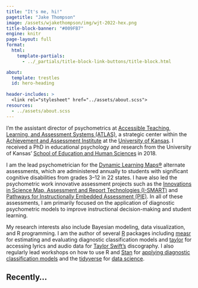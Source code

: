 ```yaml
---
title: "It's me, hi!"
pagetitle: "Jake Thompson"
image: /assets/wjakethompson/img/wjt-2022-hex.png
title-block-banner: "#009FB7"
engine: knitr
page-layout: full
format:
  html:
    template-partials:
      - ../_partials/title-block-link-buttons/title-block.html

about:
  template: trestles
  id: hero-heading
  
header-includes: >
  <link rel="stylesheet" href="../assets/about.scss">
resources:
  - ../assets/about.scss 
---
```


::: {#hero-heading}

I'm the assistant director of psychometrics at [Accessible Teaching, Learning, and Assessment Systems (ATLAS)](https://atlas.ku.edu), a strategic center within the [Achievement and Assessment Institute](https://aai.ku.edu) at the [University of Kansas](https://www.ku.edu).
I received a PhD in educational psychology and research from the University of Kansas' [School of Education and Human Sciences](https://soehs.ku.edu/) in 2018.

I am the lead psychometrician for the [Dynamic Learning Maps&reg;](https://www.dynamiclearningmaps.org) alternate assessments, which are administered annually to students with significant cognitive disabilities from grades 3--12 in 22 states.
I have also led the psychometric work innovative assessment projects such as the [Innovations in Science Map, Assessment and Report Technologies (I-SMART)](https://www.ismart.works/) and [Pathways for Instructionally Embedded Assessment (PIE)](https://pie.atlas4learning.org/).
In all of these assessments, I am primarily focused on the application of diagnostic psychometric models to improve instructional decision-making and student learning.

My research interests also include Bayesian modeling, data visualization, and R programming.
I am the author of several [R](https://www.r-project.org) packages including [measr](https://www.measr.info) for estimating and evaluating diagnostic classification models and [taylor](https://taylor.wjakethompson.com) for accessing lyrics and audio data for [Taylor Swift's](https://www.taylorswift.com/) discography.
I also regularly lead workshops on how to use R and [Stan](https://www.mc-stan.org) for [applying diagnostic classification models](https://stancon2023.measr.info) and the [tidyverse](https://www.tidyverse.org) for [data science](https://tidyds-2021.wjakethompson.com/).

:::

## Recently...
